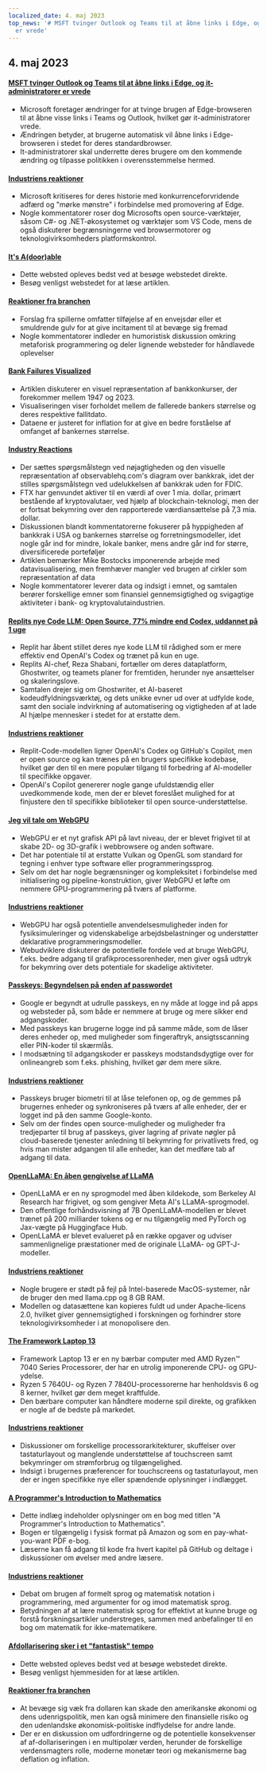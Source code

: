 ```yaml
---
localized_date: 4. maj 2023
top_news: '# MSFT tvinger Outlook og Teams til at åbne links i Edge, og it-administratorer
  er vrede'
---
```




<CallToAction />

<Steps>

## 4. maj 2023

#### [MSFT tvinger Outlook og Teams til at åbne links i Edge, og it-administratorer er vrede](https://www.theverge.com/2023/5/3/23709297/microsoft-edge-force-outlook-teams-web-links-open)

- Microsoft foretager ændringer for at tvinge brugen af Edge-browseren til at åbne visse links i Teams og Outlook, hvilket gør it-administratorer vrede.
- Ændringen betyder, at brugerne automatisk vil åbne links i Edge-browseren i stedet for deres standardbrowser.
- It-administratorer skal underrette deres brugere om den kommende ændring og tilpasse politikken i overensstemmelse hermed.

#### [Industriens reaktioner](http://news.ycombinator.com/item?id=35800158)

- Microsoft kritiseres for deres historie med konkurrenceforvridende adfærd og "mørke mønstre" i forbindelse med promovering af Edge.
- Nogle kommentatorer roser dog Microsofts open source-værktøjer, såsom C#- og .NET-økosystemet og værktøjer som VS Code, mens de også diskuterer begrænsningerne ved browsermotorer og teknologivirksomheders platformskontrol.

#### [It's A(door)able](https://ncase.me/door/)

- Dette websted opleves bedst ved at besøge webstedet direkte.
- Besøg venligst webstedet for at læse artiklen.

#### [Reaktioner fra branchen](http://news.ycombinator.com/item?id=35800492)

- Forslag fra spillerne omfatter tilføjelse af en envejsdør eller et smuldrende gulv for at give incitament til at bevæge sig fremad
- Nogle kommentatorer indleder en humoristisk diskussion omkring metaforisk programmering og deler lignende websteder for håndlavede oplevelser

#### [Bank Failures Visualized](https://observablehq.com/@mbostock/bank-failures)

- Artiklen diskuterer en visuel repræsentation af bankkonkurser, der forekommer mellem 1947 og 2023.
- Visualiseringen viser forholdet mellem de fallerede bankers størrelse og deres respektive fallitdato.
- Dataene er justeret for inflation for at give en bedre forståelse af omfanget af bankernes størrelse.

#### [Industry Reactions](http://news.ycombinator.com/item?id=35795975)

- Der sættes spørgsmålstegn ved nøjagtigheden og den visuelle repræsentation af observablehq.com's diagram over bankkrak, idet der stilles spørgsmålstegn ved udelukkelsen af bankkrak uden for FDIC.
- FTX har genvundet aktiver til en værdi af over 1 mia. dollar, primært bestående af kryptovalutaer, ved hjælp af blockchain-teknologi, men der er fortsat bekymring over den rapporterede værdiansættelse på 7,3 mia. dollar.
- Diskussionen blandt kommentatorerne fokuserer på hyppigheden af bankkrak i USA og bankernes størrelse og forretningsmodeller, idet nogle går ind for mindre, lokale banker, mens andre går ind for større, diversificerede porteføljer
- Artiklen bemærker Mike Bostocks imponerende arbejde med datavisualisering, men fremhæver mangler ved brugen af cirkler som repræsentation af data
- Nogle kommentatorer leverer data og indsigt i emnet, og samtalen berører forskellige emner som finansiel gennemsigtighed og svigagtige aktiviteter i bank- og kryptovalutaindustrien.

#### [Replits nye Code LLM: Open Source, 77% mindre end Codex, uddannet på 1 uge](https://www.latent.space/p/reza-shabani#details)

- Replit har åbent stillet deres nye kode LLM til rådighed som er mere effektiv end OpenAI's Codex og trænet på kun en uge.
- Replits AI-chef, Reza Shabani, fortæller om deres dataplatform, Ghostwriter, og teamets planer for fremtiden, herunder nye ansættelser og skaleringslove.
- Samtalen drejer sig om Ghostwriter, et AI-baseret kodeudfyldningsværktøj, og dets unikke evner ud over at udfylde kode, samt den sociale indvirkning af automatisering og vigtigheden af at lade AI hjælpe mennesker i stedet for at erstatte dem.

#### [Industriens reaktioner](http://news.ycombinator.com/item?id=35803435)

- Replit-Code-modellen ligner OpenAI's Codex og GitHub's Copilot, men er open source og kan trænes på en brugers specifikke kodebase, hvilket gør den til en mere populær tilgang til forbedring af AI-modeller til specifikke opgaver.
- OpenAI's Copilot genererer nogle gange ufuldstændig eller uvedkommende kode, men der er blevet foreslået mulighed for at finjustere den til specifikke biblioteker til open source-understøttelse.

#### [Jeg vil tale om WebGPU](https://cohost.org/mcc/post/1406157-i-want-to-talk-about-webgpu)

- WebGPU er et nyt grafisk API på lavt niveau, der er blevet frigivet til at skabe 2D- og 3D-grafik i webbrowsere og anden software.
- Det har potentiale til at erstatte Vulkan og OpenGL som standard for tegning i enhver type software eller programmeringssprog.
- Selv om det har nogle begrænsninger og kompleksitet i forbindelse med initialisering og pipeline-konstruktion, giver WebGPU et løfte om nemmere GPU-programmering på tværs af platforme.

#### [Industriens reaktioner](http://news.ycombinator.com/item?id=35800988)

- WebGPU har også potentielle anvendelsesmuligheder inden for fysiksimuleringer og videnskabelige arbejdsbelastninger og understøtter deklarative programmeringsmodeller.
- Webudviklere diskuterer de potentielle fordele ved at bruge WebGPU, f.eks. bedre adgang til grafikprocessorenheder, men giver også udtryk for bekymring over dets potentiale for skadelige aktiviteter.

#### [Passkeys: Begyndelsen på enden af passwordet](https://blog.google/technology/safety-security/the-beginning-of-the-end-of-the-password/)

- Google er begyndt at udrulle passkeys, en ny måde at logge ind på apps og websteder på, som både er nemmere at bruge og mere sikker end adgangskoder.
- Med passkeys kan brugerne logge ind på samme måde, som de låser deres enheder op, med muligheder som fingeraftryk, ansigtsscanning eller PIN-koder til skærmlås.
- I modsætning til adgangskoder er passkeys modstandsdygtige over for onlineangreb som f.eks. phishing, hvilket gør dem mere sikre.

#### [Industriens reaktioner](http://news.ycombinator.com/item?id=35801392)

- Passkeys bruger biometri til at låse telefonen op, og de gemmes på brugernes enheder og synkroniseres på tværs af alle enheder, der er logget ind på den samme Google-konto.
- Selv om der findes open source-muligheder og muligheder fra tredjeparter til brug af passkeys, giver lagring af private nøgler på cloud-baserede tjenester anledning til bekymring for privatlivets fred, og hvis man mister adgangen til alle enheder, kan det medføre tab af adgang til data.

#### [OpenLLaMA: En åben gengivelse af LLaMA](https://github.com/openlm-research/open_llama)

- OpenLLaMA er en ny sprogmodel med åben kildekode, som Berkeley AI Research har frigivet, og som gengiver Meta AI's LLaMA-sprogmodel.
- Den offentlige forhåndsvisning af 7B OpenLLaMA-modellen er blevet trænet på 200 milliarder tokens og er nu tilgængelig med PyTorch og Jax-vægte på Huggingface Hub.
- OpenLLaMA er blevet evalueret på en række opgaver og udviser sammenlignelige præstationer med de originale LLaMA- og GPT-J-modeller.

#### [Industriens reaktioner](http://news.ycombinator.com/item?id=35798888)

- Nogle brugere er stødt på fejl på Intel-baserede MacOS-systemer, når de bruger den med llama.cpp og 8 GB RAM.
- Modellen og datasættene kan kopieres fuldt ud under Apache-licens 2.0, hvilket giver gennemsigtighed i forskningen og forhindrer store teknologivirksomheder i at monopolisere den.

#### [The Framework Laptop 13](https://frame.work/blog/announcing-the-framework-laptop-13-powered-by-amd-ryzen)

- Framework Laptop 13 er en ny bærbar computer med AMD Ryzen™ 7040 Series Processorer, der har en utrolig imponerende CPU- og GPU-ydelse.
- Ryzen 5 7640U- og Ryzen 7 7840U-processorerne har henholdsvis 6 og 8 kerner, hvilket gør dem meget kraftfulde.
- Den bærbare computer kan håndtere moderne spil direkte, og grafikken er nogle af de bedste på markedet.

#### [Industriens reaktioner](http://news.ycombinator.com/item?id=35802210)

- Diskussioner om forskellige processorarkitekturer, skuffelser over tastaturlayout og manglende understøttelse af touchscreen samt bekymringer om strømforbrug og tilgængelighed.
- Indsigt i brugernes præferencer for touchscreens og tastaturlayout, men der er ingen specifikke nye eller spændende oplysninger i indlægget.

#### [A Programmer's Introduction to Mathematics](https://pimbook.org)

- Dette indlæg indeholder oplysninger om en bog med titlen "A Programmer's Introduction to Mathematics".
- Bogen er tilgængelig i fysisk format på Amazon og som en pay-what-you-want PDF e-bog.
- Læserne kan få adgang til kode fra hvert kapitel på GitHub og deltage i diskussioner om øvelser med andre læsere.

#### [Industriens reaktioner](http://news.ycombinator.com/item?id=35800136)

- Debat om brugen af formelt sprog og matematisk notation i programmering, med argumenter for og imod matematisk sprog.
- Betydningen af at lære matematisk sprog for effektivt at kunne bruge og forstå forskningsartikler understreges, sammen med anbefalinger til en bog om matematik for ikke-matematikere.

#### [Afdollarisering sker i et "fantastisk" tempo](https://www.bloomberg.com/news/articles/2023-04-18/de-dollarization-is-happening-at-a-stunning-pace-jen-says)

- Dette websted opleves bedst ved at besøge webstedet direkte.
- Besøg venligst hjemmesiden for at læse artiklen.

#### [Reaktioner fra branchen](http://news.ycombinator.com/item?id=35796915)

- At bevæge sig væk fra dollaren kan skade den amerikanske økonomi og dens udenrigspolitik, men kan også minimere den finansielle risiko og den udenlandske økonomisk-politiske indflydelse for andre lande.
- Der er en diskussion om udfordringerne og de potentielle konsekvenser af af-dollariseringen i en multipolær verden, herunder de forskellige verdensmagters rolle, moderne monetær teori og mekanismerne bag deflation og inflation.

</Steps>
